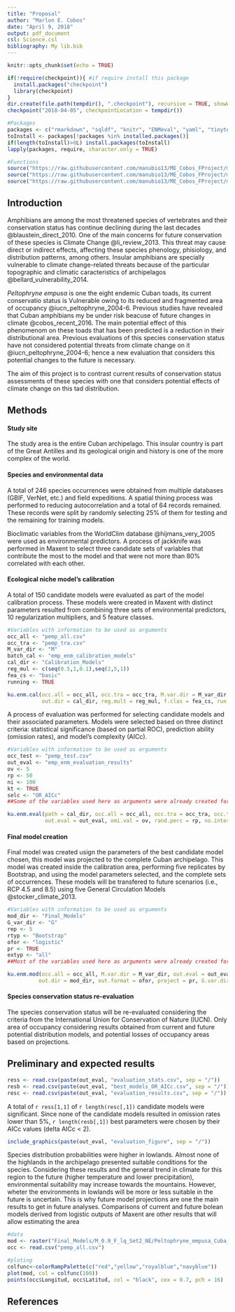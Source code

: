 ```yaml
---
title: "Proposal"
author: "Marlon E. Cobos"
date: "April 9, 2018"
output: pdf_document
csl: Science.csl
bibliography: My lib.bib
---
```


<!--***DAN: Search for ***DAN in all files for my comments. All files may have them.-->

<!--***DAN: The proposal. It's crammed with typos and the like. Errors go beyond English-as-a-second-language stuff, seems the write-up was rushed. Understandable given the magnitude of the programming suite, but also makes it hard to evaluate the proposal at times. I am no expert in this area, but I wondered how you can possibly select between 150 models when you only have 64 observations. Typically, unless the AIC weight for the best model is greater than 95% or so, using the best model only is not a preferred statistical solution, and instead model averaging is preferred for predictions and other applications of models. See Burnham & Anderson's book or ask me if this is unclear what I meann. All these quibbles aside, this is an ambitious project which is clearly far more than sufficient for a good final project. Please go ahead with it, but recognize that time is limited, so I encourage you to have some ideas as to what smaller products you could stop at on the way to this goal in the event there is not enough tme to get all this work done. -->

<!--***DAN: Well done, 10/10.-->

```r
knitr::opts_chunk$set(echo = TRUE)
```

```r
if(!require(checkpoint)){ #if require install this package
  install.packages("checkpoint")
  library(checkpoint)
}
dir.create(file.path(tempdir(), ".checkpoint"), recursive = TRUE, showWarnings = FALSE)
checkpoint("2018-04-05", checkpointLocation = tempdir())
```

```r
#Packages
packages <- c("rmarkdown", "sqldf", "knitr", "ENMeval", "yaml", "tinytex", "knitr", "maptools", "maps")
toInstall <- packages[!packages %in% installed.packages()]
if(length(toInstall)>0L) install.packages(toInstall)
lapply(packages, require, character.only = TRUE)

#Functions
source("https://raw.githubusercontent.com/manubio13/ME_Cobos_FProject/master/cal_function.R")
source("https://raw.githubusercontent.com/manubio13/ME_Cobos_FProject/master/eval_function.R")
source("https://raw.githubusercontent.com/manubio13/ME_Cobos_FProject/master/mod_function.R")
```

## Introduction

Amphibians are among the most threatened species of vertebrates and their conservation status has continue declining during the last decades @blaustein_direct_2010. One of the main concerns for future conservation of these species is Climate Change @li_review_2013. This threat may cause direct or indirect effects, affecting these species phenology, phisiology, and distribution patterns, among others. Insular amphibians are specially vulnerable to climate change-related threats because of the particular topographic and climatic caracteristics of archipelagos @bellard_vulnerability_2014. 

*Peltophryne empusa* is one the eight endemic Cuban toads, its current conservatio status is Vulnerable owing to its reduced and fragmented area of occupancy @iucn_peltophryne_2004-6. Previous studies have revealed that Cuban amphibians my be under risk beacuse of future changes in climate @cobos_recent_2016. The main potential effect of this phenomenom on these toads that has been predicted is a reduction in their distributional area. Previous evaluations of this species conservation status have not considered potential threats from climate change on it @iucn_peltophryne_2004-6; hence a new evaluation that considers this potential changes to the future is necessary.

The aim of this project is to contrast current results of conservation status assessments of these species with one that considers potential effects of climate change on this tad distribution. 

## Methods

#### Study site

The study area is the entire Cuban archipelago. This insular country is part of the Great Antilles and its geological origin and history is one of the more complex of the world.

#### Species and environmental data

A total of 246 species occurrences were obtained from multiple databases (GBIF, VerNet, etc.) and field expeditions. A spatial thining process was performed to reducing autocorrelation and a total of 64 records remained. These records were split by randomly selecting 25% of them for testing and the remaining for training models.

Bioclimatic variables from the WorldClim database @hijmans_very_2005 were used as environmental predictors. A process of jackknife was performed in Maxent to select three candidate sets of variables that contribute the most to the model and that were not more than 80% correlated with each other.

#### Ecological niche model's calibration

A total of 150 candidate models were evaluated as part of the model calibration process. These models were created in Maxent with distinct parameters resulted from combining three sets of environmental predictors, 10 regularization multipliers, and 5 feature classes.

```r
#Variables with information to be used as arguments
occ_all <- "pemp_all.csv"
occ_tra <- "pemp_tra.csv"
M_var_dir <- "M"
batch_cal <- "emp_enm_calibration_models"
cal_dir <- "Calibration_Models"
reg_mul <- c(seq(0.5,1,0.1),seq(2,5,1))
fea_cs <- "basic"
running <- TRUE
```

```r
ku.enm.cal(occ.all = occ_all, occ.tra = occ_tra, M.var.dir = M_var_dir, batch = batch_cal,
           out.dir = cal_dir, reg.mult = reg_mul, f.clas = fea_cs, run = running)
```

A process of evaluation was performed for selecting candidate models and their associated parameters. Models were selected based on three distinct criteria: statistical significance (based on partial ROC), prediction ability (omission rates), and model's complexity (AICc). 

```r
#Variables with information to be used as arguments
occ_test <- "pemp_test.csv"
out_eval <- "emp_enm_evaluation_results"
ov <- 5
rp <- 50
ni <- 100
kt <- TRUE
selc <- "OR_AICc"
##Some of the variables used here as arguments were already created for the previous function
```

```r
ku.enm.eval(path = cal_dir, occ.all = occ_all, occ.tra = occ_tra, occ.test = occ_test, batch = batch_cal,
            out.eval = out_eval, omi.val = ov, rand.perc = rp, no.inter = ni, kept = kt, selection = selc)
```

#### Final model creation

Final model was created usign the parameters of the best candidate model chosen, this model was projected to the complete Cuban archipelago. This model was created inside the calibration area, performing five replicates by Bootstrap, and using the model parameters selected, and the complete sets of occurrences. These models will be transfered to future scenarios (i.e., RCP 4.5 and 8.5) using five General Circulation Models @stocker_climate_2013.

```r
#Variables with information to be used as arguments
mod_dir <- "Final_Models"
G_var_dir <- "G"
rep <- 5
rtyp <- "Bootstrap"
ofor <- "logistic"
pr <- TRUE
extyp <- "all"
##Most of the variables used here as arguments were already created for the previous function
```

```r
ku.enm.mod(occ.all = occ_all, M.var.dir = M_var_dir, out.eval = out_eval, rep.n = rep, rep.type = rtyp, 
          out.dir = mod_dir, out.format = ofor, project = pr, G.var.dir = G_var_dir, ext.type = extyp)
```

#### Species conservation status re-evaluation

The species conservation status will be re-evaluated considering the criteria from the International Union for Conservation of Nature (IUCN). Only area of occupancy considering results obtained from current and future potential distribution models, and potential losses of occupancy areas based on projections. 

## Preliminary and expected results

```r
ress <- read.csv(paste(out_eval, "evaluation_stats.csv", sep = "/"))
resb <- read.csv(paste(out_eval, "best_models_OR_AICc.csv", sep = "/"))
resc <- read.csv(paste(out_eval, "evaluation_results.csv", sep = "/"))
```

A total of `r ress[1,1]` of `r length(resc[,1])` candidate models were significant. Since none of the candidate models resulted in omission rates lower than 5%, `r length(resb[,1])` best parameters were chosen by their AICc values (delta AICc < 2).

```r
include_graphics(paste(out_eval, "evaluation_figure", sep = "/"))
```


Species distribution probabilities were higher in lowlands. Almost none of the highlands in the archipelago presented suitable conditions for the species. Considering these results and the general trend in climate for this region to the future (higher temperature and lower precipitation), environmental suitability may increase towards the mountains. However, wheter the environments in lowlands will be more or less suitable in the future is uncertain. This is why future model projections are one the main results to get in future analyses. Comparisons of current and future bolean models derived from logistic outputs of Maxent are other results that will allow estimating the area

```r
#data
mod <- raster("Final_Models/M_0.9_F_lq_Set2_NE/Peltophryne_empusa_Cuba_median.asc")
occ <- read.csv("pemp_all.csv")

#ploting
colfunc<-colorRampPalette(c("red","yellow","royalblue","navyblue"))
plot(mod, col = colfunc(100))
points(occ$Longitud, occ$Latitud, col = "black", cex = 0.7, pch = 16)
```

## References